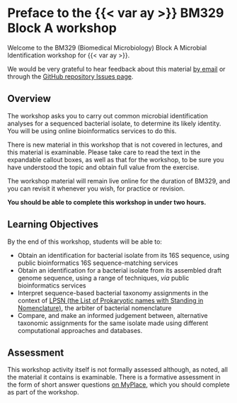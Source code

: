 # Preface to the {{< var ay >}} BM329 Block A workshop {.unnumbered}

Welcome to the BM329 (Biomedical Microbiology) Block A Microbial Identification workshop for {{< var ay >}}.

We would be very grateful to hear feedback about this material [by email](mailto:{{< var admin.email >}}) or through the [GitHub repository Issues page]({{< var github.issues >}}).

## Overview

The workshop asks you to carry out common microbial identification analyses for a sequenced bacterial isolate, to determine its likely identity. You will be using online bioinformatics services to do this.

::: { .callout-warning title="Important Note"}
There is new material in this workshop that is not covered in lectures, and this material is examinable. Please take care to read the text in the expandable callout boxes, as well as that for the workshop, to be sure you have understood the topic and obtain full value from the exercise.

The workshop material will remain live online for the duration of BM329, and you can revisit it whenever you wish, for practice or revision.
:::

**You should be able to complete this workshop in under two hours.**

## Learning Objectives

By the end of this workshop, students will be able to:

- Obtain an identification for bacterial isolate from its 16S sequence, using public bioinformatics 16S sequence-matching services
- Obtain an identification for a bacterial isolate from its assembled draft genome sequence, using a range of techniques, _via_ public bioinformatics services
- Interpret sequence-based bacterial taxonomy assignments in the context of [LPSN (the List of Prokaryotic names with Standing in Nomenclature)](https://www.bacterio.net/), the arbiter of bacterial nomenclature
- Compare, and make an informed judgement between, alternative taxonomic assignments for the same isolate made using different computational approaches and databases.

## Assessment

This workshop activity itself is not formally assessed although, as noted, all the material it contains is examinable. There is a formative assessment in the form of short answer questions [on MyPlace](https://classes.myplace.strath.ac.uk/course/view.php?id=21635), which you should complete as part of the workshop.